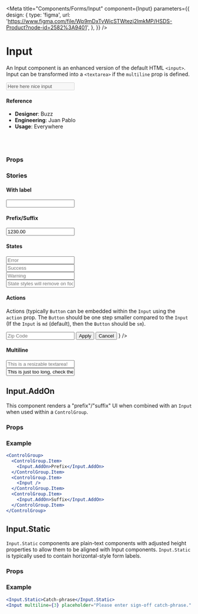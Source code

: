 
<Meta
  title="Components/Forms/Input"
  component={Input}
  parameters={{
    design: {
      type: 'figma',
      url:
        'https://www.figma.com/file/Wp9mDxTvWicSTWtezj2ImkMP/HSDS-Product?node-id=2582%3A9401',
    },
  }}
/>

# Input

An Input component is an enhanced version of the default HTML `<input>`. Input can be transformed into a `<textarea>` if the `multiline` prop is defined.

<Canvas>
  <Story name="default">
    <Input
      value="Here here nice input"
      placeholder="Something"
      seamless={boolean('seamless', false)}
      disabled={boolean('disabled', false)}
    />
  </Story>
</Canvas>

#### Reference

- **Designer**: Buzz
- **Engineering**: Juan Pablo
- **Usage**: Everywhere

<br />
<br />

### Props

<ArgsTable of={Input} />

### Stories

#### With label

<Canvas>
  <Story name="With label">
    <Input
      label="Some label"
      helpText={text('helpText', 'Here you have some helpful text')}
      hintText={text('hintText', '')}
    />
  </Story>
</Canvas>

#### Prefix/Suffix

<Canvas>
  <Story name="Prefix/Suffix">
    <Input
      value="1230.00"
      inlinePrefix={text('inlinePrefix', '$')}
      inlineSuffix={text('inlineSuffix', '.00')}
    />
  </Story>
</Canvas>

#### States

<Canvas>
  <Story name="States">
    <div>
      <Input
        autoComplete="off"
        state="error"
        placeholder="Error"
        errorMessage="Something went wrong"
      />
      <br />
      <Input autoComplete="off" state="success" placeholder="Success" />
      <br />
      <Input autoComplete="off" state="warning" placeholder="Warning" />
      <br />
      <Input
        autoComplete="off"
        state="warning"
        placeholder="State styles will remove on focus"
        removeStateStylesOnFocus
      />
    </div>
  </Story>
</Canvas>

#### Actions

Actions (typically `Button` can be embedded within the `Input` using the `action` prop.
The `Button` should be one step smaller compared to the `Input` (If the `Input` is `md` (default), then the `Button` should be `sm`).

<Canvas>
  <Story name="Actions">
    <Input
      label="Zip Code"
      name="zip"
      placeholder="Zip Code"
      type="text"
      action={
        <Flexy gap="xs">
          <Flexy.Item>
            <Button kind="primary" size="sm">
              Apply
            </Button>
          </Flexy.Item>
          <Flexy.Item>
            <Button kind="secondary" size="sm">
              Cancel
            </Button>
          </Flexy.Item>
        </Flexy>
      }
    />
  </Story>
</Canvas>

#### Multiline

<Canvas>
  <Story name="Multiline">
    <div>
      <Input
        multiline={3}
        resizable
        placeholder="This is a resizable textarea!"
      />
      <br />
      <Input
        multiline={3}
        value="This is just too long, check the validator"
        placeholder="This is a resizable textarea!"
        withCharValidator={true}
        charValidatorLimit={10}
      />
    </div>
  </Story>
</Canvas>

## Input.AddOn

This component renders a "prefix"/"suffix" UI when combined with an `Input` when used within a `ControlGroup`.

### Props

<ArgsTable of={Input.AddOn} />

### Example

```jsx
<ControlGroup>
  <ControlGroup.Item>
    <Input.AddOn>Prefix</Input.AddOn>
  </ControlGroup.Item>
  <ControlGroup.Item>
    <Input />
  </ControlGroup.Item>
  <ControlGroup.Item>
    <Input.AddOn>Suffix</Input.AddOn>
  </ControlGroup.Item>
</ControlGroup>
```

## Input.Static

`Input.Static` components are plain-text components with adjusted height properties to allow them to be aligned with Input components. `Input.Static` is typically used to contain horizontal-style form labels.

### Props

<ArgsTable of={Input.Static} />

### Example

```jsx
<Input.Static>Catch-phrase</Input.Static>
<Input multiline={3} placeholder="Please enter sign-off catch-phrase." autoFocus />
```

